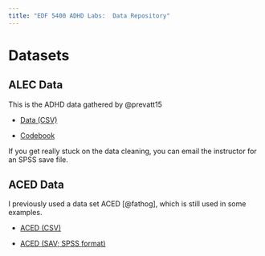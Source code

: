 ```yaml
---
title: "EDF 5400 ADHD Labs:  Data Repository"
---
```


# Datasets



## ALEC Data

This is the ADHD data gathered by @prevatt15


* [Data (CSV)]('data/ACED-Subset.csv')

* [Codebook]('data/Alec-Subset-Codebook.pdf')

If you get really stuck on the data cleaning, you can email the instructor for an SPSS save file.

## ACED Data

I previously used a data set ACED [@fathog], which is still used in some examples.

* [ACED (CSV)](data/ACED-Subset.csv)

* [ACED (SAV; SPSS format)](data/ACED-Subset.sav)

